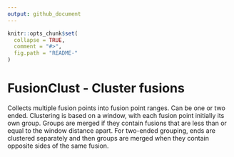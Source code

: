 ```yaml
---
output: github_document
---
```


<!-- README.md is generated from README.Rmd. Please edit that file -->

```r
knitr::opts_chunk$set(
  collapse = TRUE,
  comment = "#>",
  fig.path = "README-"
)
```

# FusionClust - Cluster fusions

Collects multiple fusion points into fusion point ranges. Can be one or two ended. Clustering is based on a window, with each fusion point initially its own group. Groups are merged if they contain fusions that are less than or equal to the window distance apart. For two-ended grouping, ends are clustered separately and then groups are merged when they contain opposite sides of the same fusion.
